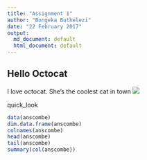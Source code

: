```yaml
---
title: "Assignment 1"
author: "Bongeka Buthelezi"
date: "22 February 2017"
output:
  md_document: default
  html_document: default
---
```


## Hello Octocat
I love octocat. She's the coolest cat in town
![](https://dl.dropboxusercontent.com/u/11805474/painblogr/biostats/assignments/octocat.png)

quick_look
```r
data(anscombe)
dim.data.frame(anscombe)
colnames(anscombe)
head(anscombe)
tail(anscombe)
summary(col(anscombe))
```

